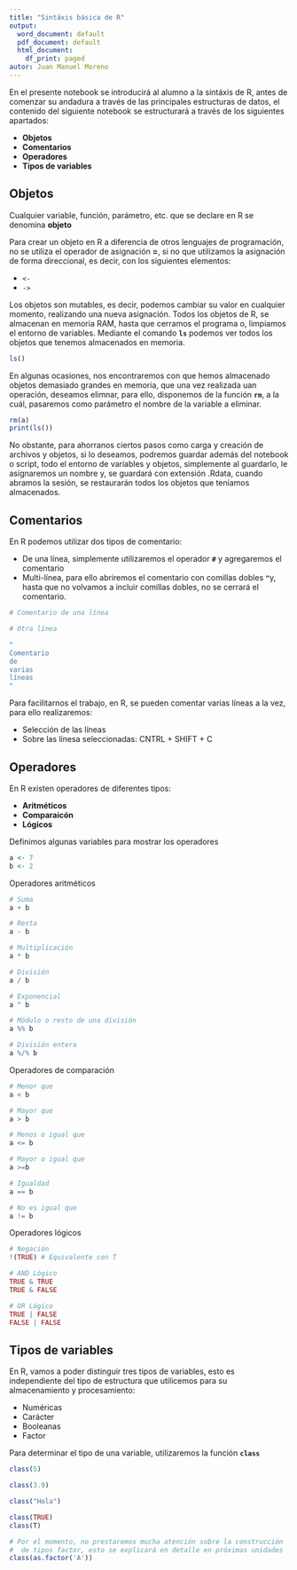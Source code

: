 ```yaml
---
title: "Sintáxis básica de R"
output:
  word_document: default
  pdf_document: default
  html_document:
    df_print: paged
autor: Juan Manuel Moreno
---
```


En el presente notebook se introducirá al alumno a la sintáxis de R, antes de comenzar su andadura a través de las principales estructuras de datos, el contenido del siguiente notebook se estructurará a través de los siguientes apartados:

* **Objetos**
* **Comentarios**
* **Operadores**
* **Tipos de variables**

## Objetos

Cualquier variable, función, parámetro, etc. que se declare en R se denomina **objeto** 

Para crear un objeto en R a diferencia de otros lenguajes de programación, no se utiliza el operador de asignación **=**, si no que utilizamos la asignación de forma direccional, es decir, con los siguientes elementos:

* `<-` 
* `->`

Los objetos son mutables, es decir, podemos cambiar su valor en cualquier momento, realizando una nueva asignación. Todos los objetos de R, se almacenan en memoria RAM, hasta que cerramos el programa o, limpiamos el entorno de variables.  Mediante el comando **`ls`** podemos ver todos los objetos que tenemos almacenados en memoria.

```r
ls()
```

En algunas ocasiones, nos encontraremos con que hemos almacenado objetos demasiado grandes en memoria, que una vez realizada uan operación, deseamos elimnar, para ello, disponemos de la función **`rm`**, a la cuál, pasaremos como parámetro el nombre de la variable a eliminar.

```r
rm(a)
print(ls())
```

No obstante, para ahorranos ciertos pasos como carga y creación de archivos y objetos, si lo deseamos, podremos guardar además del notebook o script, todo el entorno de variables y objetos, simplemente al guardarlo, le asignaremos un nombre y, se guardará con extensión .Rdata, cuando abramos la sesión, se restaurarán todos los objetos que teníamos almacenados.

## Comentarios

En R podemos utilizar dos tipos de comentario:

* De una línea, simplemente utilizaremos el operador **`#`** y agregaremos el comentario
* Multi-línea, para ello abriremos el comentario con comillas dobles **`"`**y, hasta que no volvamos a incluir comillas dobles, no se cerrará el comentario.

```r
# Comentario de una línea

# Otra línea
```

```r
"
Comentario
de
varias
líneas
"
```

Para facilitarnos el trabajo, en R, se pueden comentar varias líneas a la vez, para ello realizaremos:

* Selección de las líneas
* Sobre las línesa seleccionadas: CNTRL + SHIFT + C

## Operadores

En R existen operadores de diferentes tipos:

* **Aritméticos**
* **Comparaicón**
* **Lógicos**

Definimos algunas variables para mostrar los operadores
```r
a <- 7
b <- 2
```


Operadores aritméticos
```r
# Suma
a + b

# Resta
a - b

# Multiplicación
a * b

# División
a / b

# Exponencial
a ^ b

# Módulo o resto de una división
a %% b

# División entera
a %/% b
```

Operadores de comparación
```r
# Menor que 
a < b

# Mayor que
a > b

# Menos o igual que
a <= b

# Mayor o igual que
a >=b

# Igualdad
a == b

# No es igual que
a != b
```

Operadores lógicos
```r
# Negación
!(TRUE) # Equivalente con T

# AND Lógico
TRUE & TRUE
TRUE & FALSE

# OR Lógico
TRUE | FALSE
FALSE | FALSE
```

## Tipos de variables

En R, vamos a poder distinguir tres tipos de variables, esto es independiente del tipo de estructura que utilicemos para su almacenamiento y procesamiento:

* Numéricas
* Carácter
* Booleanas
* Factor

Para determinar el tipo de una variable, utilizaremos la función **`class`**

```r
class(5)

class(3.9)

class("Hola")

class(TRUE)
class(T)

# Por el momento, no prestaremos mucha atención sobre la construcción
#  de tipos factor, esto se explicará en detalle en próximas unidades
class(as.factor('A'))

```


